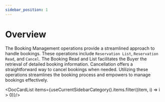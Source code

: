 ```yaml
---
sidebar_position: 1
---
```


# Overview

The Booking Management operations provide a streamlined approach to handle bookings. These operations include `Reservation List`, `Reservation Read`, and `Cancel`. The Booking Read and List facilitates the Buyer the retrieval of detailed booking information. Cancellation offers a straightforward way to cancel bookings when needed. Utilizing these operations streamlines the booking process and empowers to manage bookings effectively.


<DocCardList items={useCurrentSidebarCategory().items.filter((item, i) => i > 0)}/>